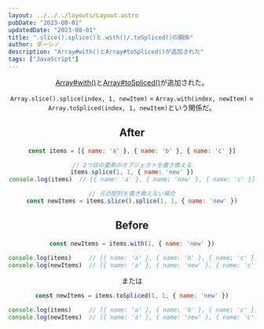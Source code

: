 ```yaml
---
layout: ../../../layouts/Layout.astro
pubDate: "2023-08-01"
updatedDate: "2023-08-01"
title: ".slice().splice()と.with()/.toSpliced()の関係"
author: ダーシノ
description: "Array#with()とArray#toSpliced()が追加された"
tags: ["JavaScript"]
---
```



<Header {...frontmatter} />

[Array#with()](https://developer.mozilla.org/en-US/docs/Web/JavaScript/Reference/Global_Objects/Array/with)と[Array#toSpliced()](https://developer.mozilla.org/en-US/docs/Web/JavaScript/Reference/Global_Objects/Array/toSpliced)が追加された。

`Array.slice().splice(index, 1, newItem)` = `Array.with(index, newItem)` = `Array.toSpliced(index, 1, newItem)`という関係だ。

## After

```js
const items = [{ name: 'a' }, { name: 'b' }, { name: 'c' }]

// 2つ目の要素のオブジェクトを書き換える
items.splice(1, 1, { name: 'new' })
console.log(items)  // [{ name: 'a' }, { name: 'new' }, { name: 'c' }]

// 元の配列を書き換えない場合
const newItems = items.slice().splice(1, 1, { name: 'new' })
```


## Before

```js
const newItems = items.with(1, { name: 'new' })

console.log(items)     // [{ name: 'a' }, { name: 'b' }, { name: 'c' }]
console.log(newItems)  // [{ name: 'a' }, { name: 'new' }, { name: 'c' }]
```
または
```js
const newItems = items.toSpliced(1, 1, { name: 'new' })

console.log(items)     // [{ name: 'a' }, { name: 'b' }, { name: 'c' }]
console.log(newItems)  // [{ name: 'a' }, { name: 'new' }, { name: 'c' }]
```
